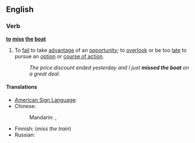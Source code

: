 ==English==

===Verb===
'''[[to]] [[miss]] [[the]] [[boat]]'''

# {{idiom}} To [[fail]] to take [[advantage]] of an [[opportunity]]; to [[overlook]] or be too [[late]] to pursue an [[option]] or [[course of action]].
#: ''The price discount ended yesterday and I just '''missed the boat''' on a great deal.''

====Translations====
{{trans-top|fail to take advantage of an opportunity}}
* [[American Sign Language]]: {{tø|ase|(TRAIN) 1@NearHand-FingerUp-1@InsideChesthigh-FingerUp 1@NearHand-FingerForward-1@DistalInsideChesthigh-FingerForward A@Chest-PalmBack CirclesVert|tr=[[TRAIN GO SORRY]]|xs=American Sign Language}} <!-- apologies for the messy link; common ASL idiom, expressed as best I can -->
* Chinese:
*: Mandarin: {{t|zh|錯過機會|sc=Hani}}, {{t|zh|错过机会|tr=cuòguò jīhuì|sc=Hani}}
{{trans-mid}}
* Finnish: {{t|fi|myöhästyä}} {{t|fi|juna|alt=junasta}} (''miss the train'')
* Russian: {{qualifier|lit.: the train is gone}} {{t|ru|поезд ушёл|tr=pójezd ušól|sc=Cyrl}}
{{trans-bottom}}